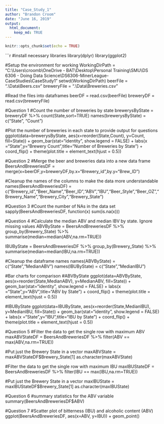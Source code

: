 ---
title: "Case_Study_1"
author: "Brandon Croom"
date: "June 16, 2019"
output: 
  html_document:
    keep_md: TRUE
---

```{r setup, include=FALSE}
knitr::opts_chunk$set(echo = TRUE)
```
```{r}
#install necessary libraries
library(dplyr)
library(ggplot2)

#Setup the environment for working
WorkingDirPath = "C:\\Users\\croomb\\OneDrive - BAT\\Desktop\\Personal Training\\SMU\\DS 6306 - Doing Data Science\\DS6306-MinerLeague-CaseStudies\\CaseStudy1"
setwd(WorkingDirPath)
beerFile = ".\\Data\\Beers.csv"
breweryFile = ".\\Data\\Breweries.csv"

#Read the files into dataframes
beerDF = read.csv(beerFile)
breweryDF = read.csv(breweryFile)

#Question 1
#Count the number of breweries by state
 brewerysByState = breweryDF %>% count(State,sort=TRUE)
 names(brewerysByState) = c("State", "Count")

#Plot the number of breweries in each state to provide output for questions
 ggplot(data=brewerysByState, aes(x=reorder(State,Count), y=Count, fill=State)) + geom_bar(stat="identity", show.legend = FALSE) + labs(x ="State",y="Brewery Count",title="Number of Breweries by State") + coord_flip() + theme(plot.title = element_text(hjust = 0.5))
 
 #Question 2
 #Merge the beer and breweries data into a new data frame
 BeersAndBreweriesDF = merge(x=beerDF,y=breweryDF,by.x="Brewery_id",by.y="Brew_ID")
 
 #Cleanup the names of the columns to make the data more understandable
 names(BeersAndBreweriesDF) = c("Brewery_id","Beer_Name","Beer_ID","ABV","IBU","Beer_Style","Beer_OZ","Brewery_Name","Brewery_City","Brewery_State")
 
 #Question 3
 #Count the number of NAs in the data set
 sapply(BeersAndBreweriesDF, function(x) sum(is.na(x)))
 
 #Question 4
 #Calculate the median ABV and median IBV by state. Ignore missing values
ABVByState = BeersAndBreweriesDF %>% group_by(Brewery_State) %>% summarise(median=median(ABV,na.rm=TRUE))

IBUByState = BeersAndBreweriesDF %>% group_by(Brewery_State) %>% summarise(median=median(IBU,na.rm=TRUE))

#Cleanup the dataframe names
names(ABVByState) = c("State","MedianABV")
names(IBUByState) = c("State","MedianIBU")

#Bar charts for comparison
#ABVByState
 ggplot(data=ABVByState, aes(x=reorder(State,MedianABV), y=MedianABV, fill=State)) + geom_bar(stat="identity", show.legend = FALSE) + labs(x ="State",y="ABV",title="ABV by State") + coord_flip() + theme(plot.title = element_text(hjust = 0.5))
 
#IBUByState
  ggplot(data=IBUByState, aes(x=reorder(State,MedianIBU), y=MedianIBU, fill=State)) + geom_bar(stat="identity", show.legend = FALSE) + labs(x ="State",y="IBU",title="IBU by State") + coord_flip() + theme(plot.title = element_text(hjust = 0.5))
 
 #Question 5
 #Filter the data to get the single row with maximum ABV
 maxABVStateDF = BeersAndBreweriesDF %>% filter(ABV == max(ABV,na.rm=TRUE))
 
 #Put just the Brewery State in a vector
 maxABVState = maxABVStateDF$Brewery_State[1]
 as.character(maxABVState)
 
 
 #Filter the data to get the single row with maximum IBU
 maxIBUStateDF = BeersAndBreweriesDF %>% filter(IBU ==   max(IBU,na.rm=TRUE))
 
 #Put just the Brewery State in a vector
 maxIBUState = maxIBUStateDF$Brewery_State[1]
 as.character(maxIBUState)
  
 #Question 6
 #summary statistics for the ABV variable
 summary(BeersAndBreweriesDF$ABV)
 
 #Question 7
 #Scatter plot of bitterness (IBU) and alcoholic content (ABV)
 ggplot(BeersAndBreweriesDF, aes(x=ABV, y=IBU)) + geom_point()
 